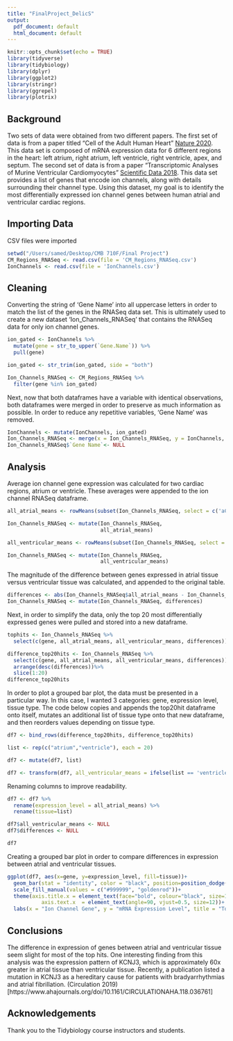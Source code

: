 ```yaml
---
title: "FinalProject_DelicS"
output:
  pdf_document: default
  html_document: default
---
```

```r
knitr::opts_chunk$set(echo = TRUE)
library(tidyverse)
library(tidybiology)
library(dplyr)
library(ggplot2)
library(stringr)
library(ggrepel)
library(plotrix)
```

## Background
Two sets of data were obtained from two different papers. The first set of data is from a paper titled "Cell of the Adult Human Heart" [Nature 2020](https://www.nature.com/articles/s41586-020-2797-4). This data set is composed of mRNA expression data for 6 different regions in the heart: left atrium, right atrium, left ventricle, right ventricle, apex, and septum. The second set of data is from a paper "Transcriptomic Analyses of Murine Ventricular Cardiomyocytes" [Scientific Data 2018](https://www.nature.com/articles/sdata2018170#Fig1). This data set provides a list of genes that encode ion channels, along with details surrounding their channel type. Using this dataset, my goal is to identify the most differentially expressed ion channel genes between human atrial and ventricular cardiac regions. 

## Importing Data
CSV files were imported
```r
setwd("/Users/samed/Desktop/CMB 710F/Final Project")
CM_Regions_RNASeq <- read.csv(file = 'CM_Regions_RNASeq.csv')
IonChannels <- read.csv(file = 'IonChannels.csv')
```

## Cleaning 
Converting the string of 'Gene Name' into all uppercase letters in order to match the list of the genes in the RNASeq data set. This is ultimately used to create a new dataset 'Ion_Channels_RNASeq' that contains the RNASeq data for only ion channel genes.
```r
ion_gated <- IonChannels %>%
  mutate(gene = str_to_upper(`Gene.Name`)) %>% 
  pull(gene)

ion_gated <- str_trim(ion_gated, side = "both")

Ion_Channels_RNASeq <- CM_Regions_RNASeq %>% 
  filter(gene %in% ion_gated)
```

Next, now that both dataframes have a variable with identical observations, both dataframes were merged in order to preserve as much information as possible. In order to reduce any repetitive variables, 'Gene Name' was removed.

```r
IonChannels <- mutate(IonChannels, ion_gated)
Ion_Channels_RNASeq <- merge(x = Ion_Channels_RNASeq, y = IonChannels, by.x = "gene", by.y = "ion_gated", all=TRUE)
Ion_Channels_RNASeq$`Gene Name`<- NULL
```

## Analysis
Average ion channel gene expression was calculated for two cardiac regions, atrium or ventricle. These averages were appended to the ion channel RNASeq dataframe.

```r
all_atrial_means <- rowMeans(subset(Ion_Channels_RNASeq, select = c('aCM1_LA','aCM2_LA','aCM3_LA','aCM4_LA','aCM5_LA','aCM1_RA','aCM2_RA','aCM3_RA','aCM4_RA','aCM5_RA')), na.rm = TRUE)

Ion_Channels_RNASeq <- mutate(Ion_Channels_RNASeq,
                              all_atrial_means)

all_ventricular_means <- rowMeans(subset(Ion_Channels_RNASeq, select = c('vCM1_AX','vCM2_AX','vCM3_AX','vCM4_AX','vCM5_AX','vCM1_LV','vCM2_LV','vCM3_LV','vCM4_LV','vCM5_LV','vCM1_RV','vCM2_RV','vCM3_RV','vCM4_RV','vCM5_RV','vCM1_SP','vCM2_SP','vCM3_SP','vCM4_SP','vCM5_SP')), na.rm = TRUE)

Ion_Channels_RNASeq <- mutate(Ion_Channels_RNASeq,
                              all_ventricular_means)

```

The magnitude of the difference between genes expressed in atrial tissue versus ventricular tissue was calculated, and appended to the original table. 

```r
differences <- abs(Ion_Channels_RNASeq$all_atrial_means - Ion_Channels_RNASeq$all_ventricular_means)
Ion_Channels_RNASeq <- mutate(Ion_Channels_RNASeq, differences)
```

Next, in order to simplify the data, only the top 20 most differentially expressed genes were pulled and stored into a new dataframe. 

```r
tophits <- Ion_Channels_RNASeq %>%
  select(c(gene, all_atrial_means, all_ventricular_means, differences))

difference_top20hits <- Ion_Channels_RNASeq %>%
  select(c(gene, all_atrial_means, all_ventricular_means, differences)) %>%
  arrange(desc(differences))%>%
  slice(1:20)
difference_top20hits
```

In order to plot a grouped bar plot, the data must be presented in a particular way. In this case, I wanted 3 categories: gene, expression level, tissue type. The code below copies and appends the top20hit dataframe onto itself, mutates an additional list of tissue type onto that new dataframe, and then reorders values depending on tissue type.

```r
df7 <- bind_rows(difference_top20hits, difference_top20hits)

list <- rep(c("atrium","ventricle"), each = 20)

df7 <- mutate(df7, list)

df7 <- transform(df7, all_ventricular_means = ifelse(list == 'ventricle', all_atrial_means, all_ventricular_means), all_atrial_means = ifelse(list == 'ventricle', all_ventricular_means, all_atrial_means))
```

Renaming columns to improve readability. 
```r
df7 <- df7 %>%
  rename(expression_level = all_atrial_means) %>%
  rename(tissue=list)

df7$all_ventricular_means <- NULL
df7$differences <- NULL

df7
```

Creating a grouped bar plot in order to compare differences in expression between atrial and ventricular tissues.

```r
ggplot(df7, aes(x=gene, y=expression_level, fill=tissue))+
  geom_bar(stat = "identity", color = "black", position=position_dodge())+
  scale_fill_manual(values = c("#999999", "goldenrod"))+
  theme(axis.title.x = element_text(face="bold", colour="black", size=15),
           axis.text.x  = element_text(angle=90, vjust=0.5, size=12))+
  labs(x = "Ion Channel Gene", y = "mRNA Expression Level", title = "Top 20 Differentially Expressed Ion Channel Genes")
```

## Conclusions

The difference in expression of genes between atrial and ventricular tissue seem slight for most of the top hits. One interesting finding from this analysis was the expression pattern of KCNJ3, which is approximately 60x greater in atrial tissue than ventricular tissue. Recently, a publication listed a mutation in KCNJ3 as a hereditary cause for patients with bradyarrhythmias and atrial fibrillation. (Circulation 2019)[https://www.ahajournals.org/doi/10.1161/CIRCULATIONAHA.118.036761]

## Acknowledgements

Thank you to the Tidybiology course instructors and students. 